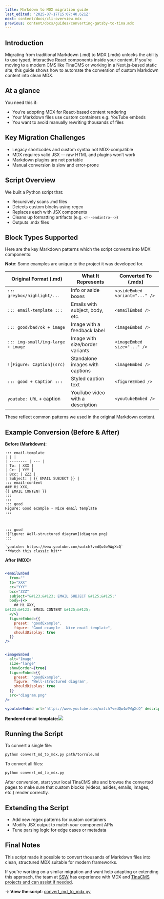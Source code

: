 ```yaml
---
title: Markdown to MDX migration guide
last_edited: '2025-07-17T15:07:40.621Z'
next: content/docs/cli-overview.mdx
previous: content/docs/guides/converting-gatsby-to-tina.mdx
---
```


## Introduction

Migrating from traditional Markdown (.md) to MDX (.mdx) unlocks the ability to use typed, interactive React components inside your content. If you're moving to a modern CMS like TinaCMS or working in a Next.js-based static site, this guide shows how to automate the conversion of custom Markdown content into clean MDX.

## At a glance

You need this if:

* You're adopting MDX for React-based content rendering
* Your Markdown files use custom containers e.g. YouTube embeds
* You want to avoid manually rewriting thousands of files

## Key Migration Challenges

* Legacy shortcodes and custom syntax not MDX-compatible
* MDX requires valid JSX — raw HTML and plugins won’t work
* Markdown plugins are not portable
* Manual conversion is slow and error-prone

## Script Overview

We built a Python script that:

* Recursively scans .md files
* Detects custom blocks using regex
* Replaces each with JSX components
* Cleans up formatting artifacts (e.g. `<!--endintro-->`)
* Outputs .mdx files

## Block Types Supported

Here are the key Markdown patterns which the script converts into MDX components:

**Note:** Some examples are unique to the project it was developed for.

| Original Format (.md)             | What It Represents               | Converted To (.mdx)            |
| --------------------------------- | -------------------------------- | ------------------------------ |
| `::: greybox/highlight/...`       | Info or aside boxes              | `<asideEmbed variant="..." />` |
| `::: email-template :::`          | Emails with subject, body, etc.  | `<emailEmbed />`               |
| `::: good/bad/ok + image`         | Image with a feedback label      | `<imageEmbed />`               |
| `::: img-small/img-large + image` | Image with size/border variants  | `<imageEmbed size="..." />`    |
| `![Figure: Caption](src)`         | Standalone images with captions  | `<imageEmbed />`               |
| `::: good + Caption :::`          | Styled caption text              | `<figureEmbed />`              |
| `youtube: URL` + caption          | YouTube video with a description | `<youtubeEmbed />`             |

These reflect common patterns we used in the original Markdown content.

## Example Conversion (Before & After)

**Before (Markdown):**

```
::: email-template  
| | |
| -------- | --- |
| To: | XXX |
| Cc: | YYY |
| Bcc: | ZZZ |
| Subject: | {{ EMAIL SUBJECT }} |  
::: email-content
### Hi XXX,
{{ EMAIL CONTENT }}
:::  
:::  
::: good  
Figure: Good example - Nice email template  
:::



::: good
![Figure: Well-structured diagram](diagram.png)
:::

`youtube: https://www.youtube.com/watch?v=dQw4w9WgXcQ`
**Watch this classic hit**

```

**After (MDX):**

```jsx

<emailEmbed
  from=""
  to="XXX"
  cc="YYY"
  bcc="ZZZ"
  subject="&#123;&#123; EMAIL SUBJECT &#125;&#125;"
  body={<>
    ## Hi XXX,
&#123;&#123; EMAIL CONTENT &#125;&#125;
  </>}
  figureEmbed={{
    preset: "goodExample",
    figure: "Good example - Nice email template",
    shouldDisplay: true
  }}
/>


<imageEmbed
  alt="Image"
  size="large"
  showBorder={true}
  figureEmbed={{
    preset: "goodExample",
    figure: 'Well-structured diagram',
    shouldDisplay: true
  }}
  src="diagram.png"
/>

<youtubeEmbed url="https://www.youtube.com/watch?v=dQw4w9WgXcQ" description="Watch this classic hit" />


```

**Rendered email template:**![](/img/docs/converting-md-to-mdx/nice-email-template.png)

## Running the Script

To convert a single file:

```bash
python convert_md_to_mdx.py path/to/rule.md
```

To convert all files:

```bash
python convert_md_to_mdx.py
```

After conversion, start your local TinaCMS site and browse the converted pages to make sure that custom blocks (videos, asides, emails, images, etc.) render correctly.

## Extending the Script

* Add new regex patterns for custom containers
* Modify JSX output to match your component APIs
* Tune parsing logic for edge cases or metadata

## Final Notes

This script made it possible to convert thousands of Markdown files into clean, structured MDX suitable for modern frameworks.

If you're working on a similar migration and want help adapting or extending this approach, the team at [SSW](https://www.ssw.com.au) has experience with MDX and [TinaCMS projects and can assist if needed](https://www.ssw.com.au/consulting/tinacms).

**→ View the script**: [convert\_md\_to\_mdx.py](https://github.com/SSWConsulting/SSW.Rules.Content/blob/tina/migration-dev-content/scripts/tina-migration/convert-rule-md-to-mdx.py)
